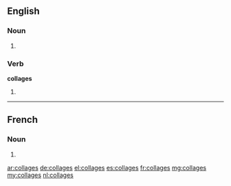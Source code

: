 ==English==

===Noun===
{{head|en}}

# {{plural of|collage}}

===Verb===
'''collages'''

# {{en-third-person singular of|collage}}

----

==French==

===Noun===
{{head|fr|g=m-p}}

# {{plural of|collage|lang=fr}}

[[ar:collages]]
[[de:collages]]
[[el:collages]]
[[es:collages]]
[[fr:collages]]
[[mg:collages]]
[[my:collages]]
[[nl:collages]]